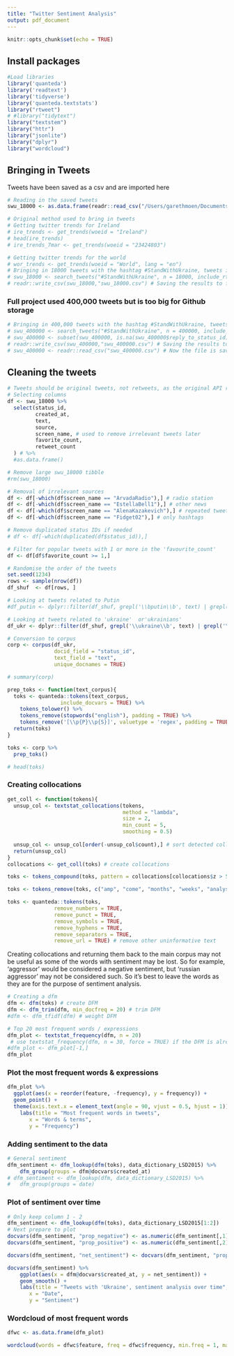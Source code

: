```yaml
---
title: "Twitter Sentiment Analysis"
output: pdf_document
---
```


```r
knitr::opts_chunk$set(echo = TRUE)
```

## Install packages

```r
#Load libraries
library('quanteda')
library('readtext')
library('tidyverse')
library('quanteda.textstats')
library("rtweet")
# #library("tidytext")
library("textstem")
library("httr")
library("jsonlite")
library("dplyr")
library("wordcloud")
```

## Bringing in Tweets
Tweets have been saved as a csv and are imported here
```r
# Reading in the saved tweets
swu_18000 <- as.data.frame(readr::read_csv("/Users/garethmoen/Documents/Data Science/Portfolio/Sentiment Analysis/swu_18000.csv")) # Read in the saved data

# Original method used to bring in tweets
# Getting twitter trends for Ireland
# ire_trends <- get_trends(woeid = "Ireland")
# head(ire_trends)
# ire_trends_7mar <- get_trends(woeid = "23424803")

# Getting twitter trends for the world
# wor_trends <- get_trends(woeid = "World", lang = "en")
# Bringing in 18000 tweets with the hashtag #StandWithUkraine, tweets in English (5th Mar)
# swu_18000 <- search_tweets("#StandWithUkraine", n = 18000, include_rts = FALSE, type = "mixed", lang = "en")
# readr::write_csv(swu_18000,"swu_18000.csv") # Saving the results to file
```


### Full project used 400,000 tweets but is too big for Github storage

```r
# Bringing in 400,000 tweets with the hashtag #StandWithUkraine, tweets in English (5th Mar)
# swu_400000 <- search_tweets("#StandWithUkraine", n = 400000, include_rts = FALSE, type = "mixed", retryonratelimit = TRUE, lang = "en")
# swu_400000 <- subset(swu_400000, is.na(swu_400000$reply_to_status_id))
# readr::write_csv(swu_400000,"swu_400000.csv") # Saving the results to file
# swu_400000 <- readr::read_csv("swu_400000.csv") # Now the file is save, only read it in
```

## Cleaning the tweets

```r
# Tweets should be original tweets, not retweets, as the original API request filtered them out
# Selecting columns
df <- swu_18000 %>%
  select(status_id, 
         created_at,
         text,
         source, 
         screen_name, # used to remove irrelevant tweets later
         favorite_count,
         retweet_count
  ) # %>%
  #as.data.frame() 

# Remove large swu_18000 tibble
#rm(swu_18000)

# Removal of irrelevant sources
df <- df[-which(df$screen_name == "ArvadaRadio"),] # radio station
df <- df[-which(df$screen_name == "EstellaBell1"),] # other news
df <- df[-which(df$screen_name == "AlenaKazakevich"),] # repeated tweets
df <- df[-which(df$screen_name == "Fidget02"),] # only hashtags

# Remove duplicated status IDs if needed
# df <- df[-which(duplicated(df$status_id)),]

# Filter for popular tweets with 1 or more in the 'favourite_count'
df <- df[df$favorite_count >= 1,]

# Randomise the order of the tweets
set.seed(1234)
rows <- sample(nrow(df))
df_shuf  <- df[rows, ]

# Looking at tweets related to Putin
#df_putin <- dplyr::filter(df_shuf, grepl('\\bputin\\b', text) | grepl('\\bPutin\\b', text))

# Looking at tweets related to 'ukraine'  or'ukrainians'
df_ukr <- dplyr::filter(df_shuf, grepl('\\ukraine\\b', text) | grepl('\\bukrainians\\b', text)| grepl('\\bUkrainians\\b', text)| grepl('\\bukrainian\\b', text)| grepl('\\bUkrainian\\b', text)| grepl('\\bUkraine\\b', text))

# Conversion to corpus
corp <- corpus(df_ukr, 
               docid_field = "status_id",
               text_field = "text",
               unique_docnames = TRUE)

# summary(corp)

prep_toks <- function(text_corpus){
  toks <- quanteda::tokens(text_corpus,
                 include_docvars = TRUE) %>%
    tokens_tolower() %>%
    tokens_remove(stopwords("english"), padding = TRUE) %>%
    tokens_remove('[\\p{P}\\p{S}]', valuetype = 'regex', padding = TRUE)
  return(toks)
}

toks <- corp %>%
  prep_toks()

# head(toks)
```

### Creating collocations

```r
get_coll <- function(tokens){
  unsup_col <- textstat_collocations(tokens,
                                     method = "lambda",
                                     size = 2,
                                     min_count = 5,
                                     smoothing = 0.5)
  
  unsup_col <- unsup_col[order(-unsup_col$count),] # sort detected collocations by count (descending)
  return(unsup_col)
}
collocations <- get_coll(toks) # create collocations

toks <- tokens_compound(toks, pattern = collocations[collocations$z > 5]) # merge collocations into toks

toks <- tokens_remove(toks, c("amp", "come", "months", "weeks", "analysts_said", "can", "today", "now", "", "ukraine", "ukrainian", "ukrainians"), valuetype = "fixed") # Remove extra stopwords

toks <- quanteda::tokens(toks, 
               remove_numbers = TRUE,
               remove_punct = TRUE,
               remove_symbols = TRUE,
               remove_hyphens = TRUE,
               remove_separators = TRUE,
               remove_url = TRUE) # remove other uninformative text
```
Creating collocations and returning them back to the main corpus may not be useful as some of the words with sentiment may be lost. So for example, 'aggressor' would be considered a negative sentiment, but 'russian aggressor' may not be considered such. So it's best to leave the words as they are for the purpose of sentiment analysis.

```r
# Creating a dfm
dfm <- dfm(toks) # create DFM
dfm <- dfm_trim(dfm, min_docfreq = 20) # trim DFM
#dfm <- dfm_tfidf(dfm) # weight DFM

# Top 20 most frequent words / expressions
dfm_plot <- textstat_frequency(dfm, n = 20)
 # use textstat_frequency(dfm, n = 30, force = TRUE) if the DFM is already weighted
#dfm_plot <- dfm_plot[-1,]
dfm_plot
```

### Plot the most frequent words & expressions
```r
dfm_plot %>%
  ggplot(aes(x = reorder(feature, -frequency), y = frequency)) +
  geom_point() +
  theme(axis.text.x = element_text(angle = 90, vjust = 0.5, hjust = 1)) +
    labs(title = "Most frequent words in tweets",
       x = "Words & terms",
       y = "Frequency")
```
### Adding sentiment to the data
```r
# General sentiment
dfm_sentiment <- dfm_lookup(dfm(toks), data_dictionary_LSD2015) %>% 
    dfm_group(groups = dfm@docvars$created_at)
# dfm_sentiment <- dfm_lookup(dfm, data_dictionary_LSD2015) %>%
#   dfm_group(groups = date)
```

### Plot of sentiment over time

```r
# Only keep column 1 - 2 
dfm_sentiment <- dfm_lookup(dfm(toks), data_dictionary_LSD2015[1:2])
# Next prepare to plot
docvars(dfm_sentiment, "prop_negative") <- as.numeric(dfm_sentiment[,1] / ntoken(dfm_sentiment)) 
docvars(dfm_sentiment, "prop_positive") <- as.numeric(dfm_sentiment[,2] / ntoken(dfm_sentiment))

docvars(dfm_sentiment, "net_sentiment") <- docvars(dfm_sentiment, "prop_positive") - docvars(dfm_sentiment, "prop_negative")

docvars(dfm_sentiment) %>%
    ggplot(aes(x = dfm@docvars$created_at, y = net_sentiment)) + 
    geom_smooth() +
    labs(title = "Tweets with 'Ukraine', sentiment analysis over time",
       x = "Date",
       y = "Sentiment")

```

### Wordcloud of most frequent words

```r
dfwc <- as.data.frame(dfm_plot)

wordcloud(words = dfwc$feature, freq = dfwc$frequency, min.freq = 1, max.words=150, random.order=FALSE, rot.per=0.35, colors=brewer.pal(8, "Dark2"))

```